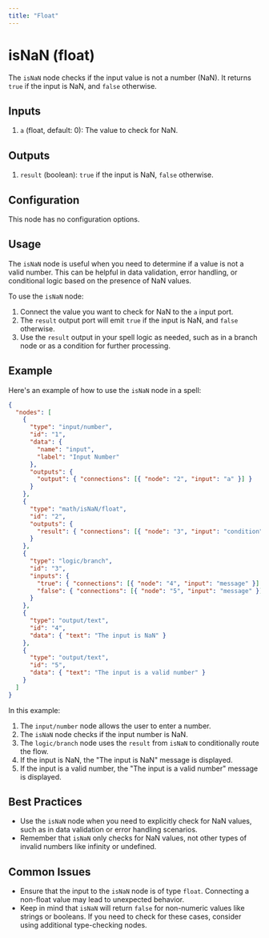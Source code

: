 ```yaml
---
title: "Float"
---
```


# isNaN (float)

The `isNaN` node checks if the input value is not a number (NaN). It returns `true` if the input is NaN, and `false` otherwise.

## Inputs

1. `a` (float, default: 0): The value to check for NaN.

## Outputs

1. `result` (boolean): `true` if the input is NaN, `false` otherwise.

## Configuration

This node has no configuration options.

## Usage

The `isNaN` node is useful when you need to determine if a value is not a valid number. This can be helpful in data validation, error handling, or conditional logic based on the presence of NaN values.

To use the `isNaN` node:

1. Connect the value you want to check for NaN to the `a` input port.
2. The `result` output port will emit `true` if the input is NaN, and `false` otherwise.
3. Use the `result` output in your spell logic as needed, such as in a branch node or as a condition for further processing.

## Example

Here's an example of how to use the `isNaN` node in a spell:

```json
{
  "nodes": [
    {
      "type": "input/number",
      "id": "1",
      "data": {
        "name": "input",
        "label": "Input Number"
      },
      "outputs": {
        "output": { "connections": [{ "node": "2", "input": "a" }] }
      }
    },
    {
      "type": "math/isNaN/float",
      "id": "2",
      "outputs": {
        "result": { "connections": [{ "node": "3", "input": "condition" }] }
      }
    },
    {
      "type": "logic/branch",
      "id": "3",
      "inputs": {
        "true": { "connections": [{ "node": "4", "input": "message" }] },
        "false": { "connections": [{ "node": "5", "input": "message" }] }
      }
    },
    {
      "type": "output/text",
      "id": "4",
      "data": { "text": "The input is NaN" }
    },
    {
      "type": "output/text", 
      "id": "5",
      "data": { "text": "The input is a valid number" }
    }
  ]
}
```

In this example:

1. The `input/number` node allows the user to enter a number.
2. The `isNaN` node checks if the input number is NaN.
3. The `logic/branch` node uses the `result` from `isNaN` to conditionally route the flow.
4. If the input is NaN, the "The input is NaN" message is displayed.
5. If the input is a valid number, the "The input is a valid number" message is displayed.

## Best Practices

- Use the `isNaN` node when you need to explicitly check for NaN values, such as in data validation or error handling scenarios.
- Remember that `isNaN` only checks for NaN values, not other types of invalid numbers like infinity or undefined.

## Common Issues

- Ensure that the input to the `isNaN` node is of type `float`. Connecting a non-float value may lead to unexpected behavior.
- Keep in mind that `isNaN` will return `false` for non-numeric values like strings or booleans. If you need to check for these cases, consider using additional type-checking nodes.